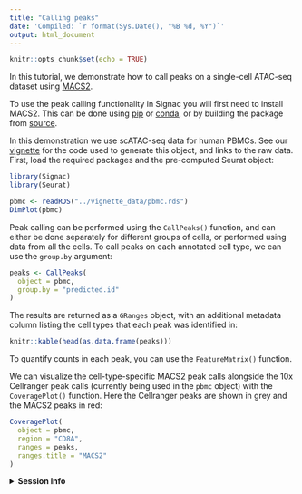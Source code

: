 ```yaml
---
title: "Calling peaks"
date: 'Compiled: `r format(Sys.Date(), "%B %d, %Y")`'
output: html_document
---
```


```r
knitr::opts_chunk$set(echo = TRUE)
```

In this tutorial, we demonstrate how to call peaks on a single-cell ATAC-seq
dataset using [MACS2](https://github.com/macs3-project/MACS).

To use the peak calling functionality in Signac you will first need to install
MACS2. This can be done using [pip](https://pypi.org/project/MACS2/) or
[conda](https://anaconda.org/bioconda/macs2), or by building the package
from [source](https://github.com/macs3-project/MACS).

In this demonstration we use scATAC-seq data for human PBMCs. See our
[vignette](pbmc_vignette.Rmd) for the code used to generate this object,
and links to the raw data. First, load the required packages and the
pre-computed Seurat object:

```r
library(Signac)
library(Seurat)

pbmc <- readRDS("../vignette_data/pbmc.rds")
DimPlot(pbmc)
```

Peak calling can be performed using the `CallPeaks()` function, and can either
be done separately for different groups of cells, or performed using data from
all the cells. To call peaks on each annotated cell type, we can use the 
`group.by` argument:

```r
peaks <- CallPeaks(
  object = pbmc,
  group.by = "predicted.id"
)
```

The results are returned as a `GRanges` object, with an additional metadata column
listing the cell types that each peak was identified in:

```r
knitr::kable(head(as.data.frame(peaks)))
```

To quantify counts in each peak, you can use the `FeatureMatrix()` function.

We can visualize the cell-type-specific MACS2 peak calls alongside the 10x Cellranger
peak calls (currently being used in the `pbmc` object) with the `CoveragePlot()`
function. Here the Cellranger peaks are shown in grey and the MACS2 peaks in red:

```r
CoveragePlot(
  object = pbmc,
  region = "CD8A",
  ranges = peaks,
  ranges.title = "MACS2"
)
```
<details>
  <summary>**Session Info**</summary>
  
```r
sessionInfo()
```

</details>
